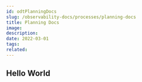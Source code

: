 ---
id: odtPlanningDocs
slug: /observability-docs/processes/planning-docs
title: Planning Docs
image:
description:
date: 2022-03-01
tags:
related:
---

## Hello World
